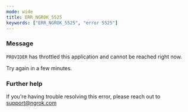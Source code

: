 ```yaml
---
mode: wide
title: ERR_NGROK_5525
keywords: ["ERR_NGROK_5525", "error 5525"]
---
```



### Message

`PROVIDER` has throttled this application and cannot be reached right now.

Try again in a few minutes.

<ErrorDetails />

### Further help

If you're having trouble resolving this error, please reach out to [support@ngrok.com](mailto:support@ngrok.com?subject=Help%20with%20ERR_NGROK_5525)
